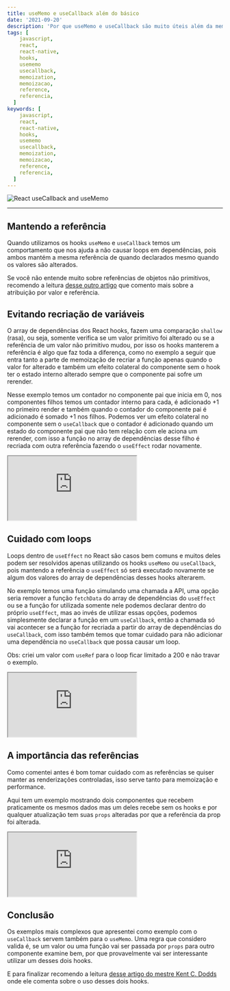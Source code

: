 ```yaml
---
title: useMemo e useCallback além do básico
date: '2021-09-20'
description: 'Por que useMemo e useCallback são muito úteis além da memoização.'
tags: [
    javascript,
    react,
    react-native,
    hooks,
    usememo
    usecallback,
    memoization,
    memoizacao,
    reference,
    referencia,
  ]
keywords: [
    javascript,
    react,
    react-native,
    hooks,
    usememo
    usecallback,
    memoization,
    memoizacao,
    reference,
    referencia,
  ]
---
```


![React useCallback and useMemo](banner.png)

---

## Mantendo a referência

Quando utilizamos os hooks `useMemo` e `useCallback` temos um comportamento que nos
ajuda a não causar loops em dependências, pois ambos mantém a mesma referência de
quando declarados mesmo quando os valores são alterados.

Se você não entende muito sobre referências de objetos não primitivos, recomendo
a leitura [desse outro artigo](/assignment-value-and-reference/) que comento mais sobre a atribuição por valor e
referência.

## Evitando recriação de variáveis

O array de dependências dos React hooks, fazem uma comparação `shallow` (rasa),
ou seja, somente verifica se um valor primitivo foi alterado ou se a referência
de um valor não primitivo mudou, por isso os hooks manterem a referência é algo
que faz toda a diferença, como no exemplo a seguir que entra tanto a parte de
memoização de recriar a função apenas quando o valor for alterado e também um
efeito colateral do componente sem o hook ter o estado interno alterado sempre
que o componente pai sofre um rerender.

Nesse exemplo temos um contador no componente pai que inicia em 0, nos componentes
filhos temos um contador interno para cada, é adicionado +1 no primeiro render e
também quando o contador do componente pai é adicionado é somado +1 nos filhos.
Podemos ver um efeito colateral no componente sem o `useCallback` que o contador
é adicionado quando um estado do componente pai que não tem relação com ele aciona
um rerender, com isso a função no array de dependências desse filho é recriada com
outra referência fazendo o `useEffect` rodar novamente.

<iframe
  src="https://codesandbox.io/embed/usecallback-children-handler-g6f6f?expanddevtools=1&fontsize=14&hidenavigation=1&theme=dark"
  style={{
    width: '100%',
    height: 500,
    border: 0,
    borderRadius: 4,
    overflow: 'hidden',
  }}
  title="usecallback-children-handler"
  allow="accelerometer; ambient-light-sensor; camera; encrypted-media; geolocation; gyroscope; hid; microphone; midi; payment; usb; vr; xr-spatial-tracking"
  sandbox="allow-forms allow-modals allow-popups allow-presentation allow-same-origin allow-scripts"
></iframe>

## Cuidado com loops

Loops dentro de `useEffect` no React são casos bem comuns e muitos deles podem ser
resolvidos apenas utilizando os hooks `useMemo` ou `useCallback`, pois mantendo
a referência o `useEffect` só será executado novamente se algum dos valores do
array de dependências desses hooks alterarem.

No exemplo temos uma função simulando uma chamada a API, uma opção seria remover
a função `fetchData` do array de dependências do `useEffect` ou se a função for
utilizada somente nele podemos declarar dentro do próprio `useEffect`, mas ao invés
de utilizar essas opções, podemos simplesmente declarar a função em um `useCallback`,
então a chamada só vai acontecer se a função for recriada a partir do array de
dependências do `useCallback`, com isso também temos que tomar cuidado para não
adicionar uma dependência no `useCallback` que possa causar um loop.

Obs: criei um valor com `useRef` para o loop ficar limitado a 200 e não travar
o exemplo.

<iframe
  src="https://codesandbox.io/embed/objective-noyce-d1eb5?expanddevtools=1&fontsize=14&hidenavigation=1&theme=dark"
  style={{
    width: '100%',
    height: 500,
    border: 0,
    borderRadius: 4,
    overflow: 'hidden',
  }}
  title="useeffect-loop"
  allow="accelerometer; ambient-light-sensor; camera; encrypted-media; geolocation; gyroscope; hid; microphone; midi; payment; usb; vr; xr-spatial-tracking"
  sandbox="allow-forms allow-modals allow-popups allow-presentation allow-same-origin allow-scripts"
></iframe>

## A importância das referências

Como comentei antes é bom tomar cuidado com as referências se quiser manter as
renderizações controladas, isso serve tanto para memoização e performance.

Aqui tem um exemplo mostrando dois componentes que recebem praticamente os mesmos
dados mas um deles recebe sem os hooks e por qualquer atualização tem suas `props`
alteradas por que a referência da prop foi alterada.

<iframe
  src="https://codesandbox.io/embed/primitive-vs-hooks-cchcp?expanddevtools=1&fontsize=14&hidenavigation=1&theme=dark"
  style={{
    width: '100%',
    height: 500,
    border: 0,
    borderRadius: 4,
    overflow: 'hidden',
  }}
  title="primitive-vs-hooks"
  allow="accelerometer; ambient-light-sensor; camera; encrypted-media; geolocation; gyroscope; hid; microphone; midi; payment; usb; vr; xr-spatial-tracking"
  sandbox="allow-forms allow-modals allow-popups allow-presentation allow-same-origin allow-scripts"
></iframe>

## Conclusão

Os exemplos mais complexos que apresentei como exemplo com o `useCallback` servem também
para o `useMemo`. Uma regra que considero valida é, se um valor ou uma função vai
ser passada por `props` para outro componente examine bem, por que provavelmente
vai ser interessante utilizar um desses dois hooks.

E para finalizar recomendo a leitura [desse artigo do mestre
Kent C. Dodds](https://kentcdodds.com/blog/usememo-and-usecallback)
onde ele comenta sobre o uso desses dois hooks.
